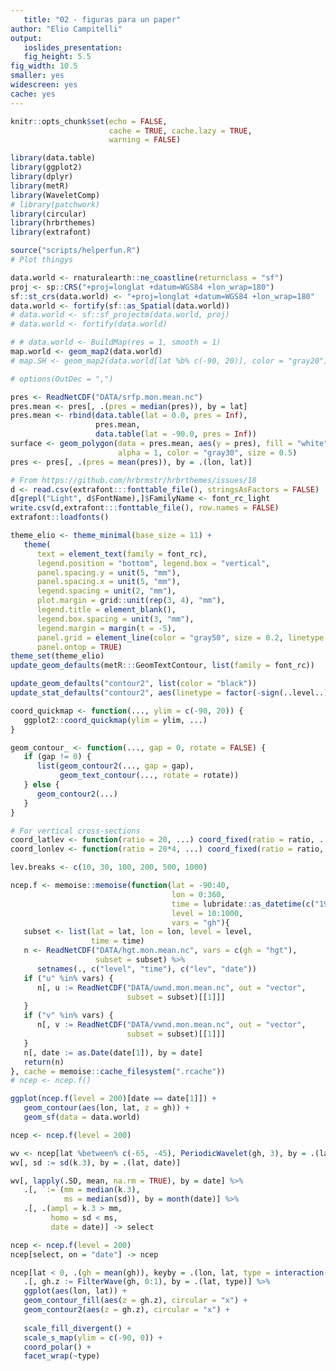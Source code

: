 ```yaml
---
   title: "02 - figuras para un paper"
author: "Elio Campitelli"
output:
   ioslides_presentation:
   fig_height: 5.5
fig_width: 10.5
smaller: yes
widescreen: yes
cache: yes
---
```

   
```r
knitr::opts_chunk$set(echo = FALSE,
                      cache = TRUE, cache.lazy = TRUE,
                      warning = FALSE)

library(data.table)
library(ggplot2)
library(dplyr)
library(metR) 
library(WaveletComp)
# library(patchwork)
library(circular)
library(hrbrthemes)
library(extrafont)

source("scripts/helperfun.R")
# Plot thingys

data.world <- rnaturalearth::ne_coastline(returnclass = "sf")
proj <- sp::CRS("+proj=longlat +datum=WGS84 +lon_wrap=180")
sf::st_crs(data.world) <- "+proj=longlat +datum=WGS84 +lon_wrap=180"
data.world <- fortify(sf::as_Spatial(data.world))
# data.world <- sf::sf_projectm(data.world, proj)
# data.world <- fortify(data.world)

# # data.world <- BuildMap(res = 1, smooth = 1)
map.world <- geom_map2(data.world)
# map.SH <- geom_map2(data.world[lat %b% c(-90, 20)], color = "gray20")

# options(OutDec = ",")

pres <- ReadNetCDF("DATA/srfp.mon.mean.nc")
pres.mean <- pres[, .(pres = median(pres)), by = lat]
pres.mean <- rbind(data.table(lat = 0.0, pres = Inf), 
                   pres.mean, 
                   data.table(lat = -90.0, pres = Inf))
surface <- geom_polygon(data = pres.mean, aes(y = pres), fill = "white", 
                        alpha = 1, color = "gray30", size = 0.5)
pres <- pres[, .(pres = mean(pres)), by = .(lon, lat)]

# From https://github.com/hrbrmstr/hrbrthemes/issues/18
d <- read.csv(extrafont:::fonttable_file(), stringsAsFactors = FALSE)
d[grepl("Light", d$FontName),]$FamilyName <- font_rc_light
write.csv(d,extrafont:::fonttable_file(), row.names = FALSE)
extrafont::loadfonts()

theme_elio <- theme_minimal(base_size = 11) +
   theme(
      text = element_text(family = font_rc),
      legend.position = "bottom", legend.box = "vertical",
      panel.spacing.y = unit(5, "mm"),
      panel.spacing.x = unit(5, "mm"),
      legend.spacing = unit(2, "mm"),
      plot.margin = grid::unit(rep(3, 4), "mm"),
      legend.title = element_blank(),
      legend.box.spacing = unit(3, "mm"),
      legend.margin = margin(t = -5),
      panel.grid = element_line(color = "gray50", size = 0.2, linetype = 3),
      panel.ontop = TRUE)
theme_set(theme_elio)
update_geom_defaults(metR:::GeomTextContour, list(family = font_rc))

update_geom_defaults("contour2", list(color = "black"))
update_stat_defaults("contour2", aes(linetype = factor(-sign(..level..))))

coord_quickmap <- function(..., ylim = c(-90, 20)) {
   ggplot2::coord_quickmap(ylim = ylim, ...) 
} 

geom_contour_ <- function(..., gap = 0, rotate = FALSE) {
   if (gap != 0) {
      list(geom_contour2(..., gap = gap),
           geom_text_contour(..., rotate = rotate))
   } else {
      geom_contour2(...)
   }
}

# For vertical cross-sections
coord_latlev <- function(ratio = 20, ...) coord_fixed(ratio = ratio, ...)
coord_lonlev <- function(ratio = 20*4, ...) coord_fixed(ratio = ratio, ...)

lev.breaks <- c(10, 30, 100, 200, 500, 1000)
```

```r
ncep.f <- memoise::memoise(function(lat = -90:40, 
                                    lon = 0:360,
                                    time = lubridate::as_datetime(c("1979-12-01", "2015-12-01")),
                                    level = 10:1000,
                                    vars = "gh"){
   subset <- list(lat = lat, lon = lon, level = level,
                  time = time)
   n <- ReadNetCDF("DATA/hgt.mon.mean.nc", vars = c(gh = "hgt"),
                   subset = subset) %>% 
      setnames(., c("level", "time"), c("lev", "date"))
   if ("u" %in% vars) {
      n[, u := ReadNetCDF("DATA/uwnd.mon.mean.nc", out = "vector",
                          subset = subset)[[1]]] 
   }
   if ("v" %in% vars) {
      n[, v := ReadNetCDF("DATA/vwnd.mon.mean.nc", out = "vector",
                          subset = subset)[[1]]]
   }
   n[, date := as.Date(date[1]), by = date]
   return(n)
}, cache = memoise::cache_filesystem(".rcache"))
# ncep <- ncep.f()
```

```r
ggplot(ncep.f(level = 200)[date == date[1]]) +
   geom_contour(aes(lon, lat, z = gh)) +
   geom_sf(data = data.world)
```


```r
ncep <- ncep.f(level = 200)

wv <- ncep[lat %between% c(-65, -45), PeriodicWavelet(gh, 3), by = .(lat, date)]
wv[, sd := sd(k.3), by = .(lat, date)]
```

```r
wv[, lapply(.SD, mean, na.rm = TRUE), by = date] %>% 
   .[, `:=`(mm = median(k.3), 
            ms = median(sd)), by = month(date)] %>% 
   .[, .(ampl = k.3 > mm, 
         homo = sd < ms,
         date = date)] -> select

ncep <- ncep.f(level = 200)
ncep[select, on = "date"] -> ncep

ncep[lat < 0, .(gh = mean(gh)), keyby = .(lon, lat, type = interaction(ampl, homo))] %>% 
   .[, gh.z := FilterWave(gh, 0:1), by = .(lat, type)] %>% 
   ggplot(aes(lon, lat)) +
   geom_contour_fill(aes(z = gh.z), circular = "x") +
   geom_contour2(aes(z = gh.z), circular = "x") +
   
   scale_fill_divergent() +
   scale_s_map(ylim = c(-90, 0)) +
   coord_polar() +
   facet_wrap(~type)
```


